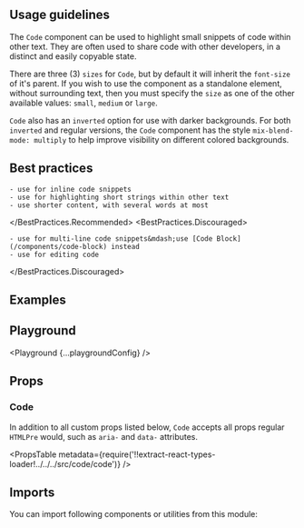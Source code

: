 


<Layout title="Code" description="🚧 This page is under construction">

## Usage guidelines

The `Code` component can be used to highlight small snippets of code within other text. They are often used to share code with other developers, in a distinct and easily copyable state.

There are three (3) `sizes` for `Code`, but by default it will inherit the `font-size` of it's parent. If you wish to use the component as a standalone element, without surrounding text, then you must specify the `size` as one of the other available values: `small`, `medium` or `large`.

`Code` also has an `inverted` option for use with darker backgrounds. For both `inverted` and regular versions, the `Code` component has the style `mix-blend-mode: multiply` to help improve visibility on different colored backgrounds.

## Best practices

<BestPractices>
  <BestPractices.Recommended>

    - use for inline code snippets
    - use for highlighting short strings within other text
    - use shorter content, with several words at most

  </BestPractices.Recommended>
  <BestPractices.Discouraged>

    - use for multi-line code snippets&mdash;use [Code Block](/components/code-block) instead
    - use for editing code

  </BestPractices.Discouraged>
</BestPractices>

## Examples

<Example title="Basic usage" path="code/basic-usage">
  <BasicUsage />
</Example>

<Example title="Sizes" path="code/sizes">
  <Sizes />
</Example>

<Example title="Inverted" path="code/inverted" darkPreview>
  <Inverted />
</Example>

## Playground

<Playground {...playgroundConfig} />

## Props

### Code

In addition to all custom props listed below, `Code` accepts all props regular `HTMLPre` would, such as `aria-` and `data-` attributes.

<PropsTable
  metadata={require('!!extract-react-types-loader!../../../src/code/code')}
/>

## Imports

You can import following components or utilities from this module:

<Imports module={CodeExports} path="@datacamp/waffles/code" />

</Layout>
